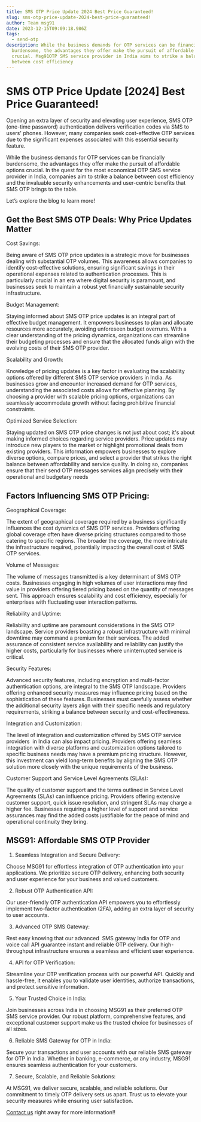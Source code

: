 ```yaml
---
title: SMS OTP Price Update 2024 Best Price Guaranteed!
slug: sms-otp-price-update-2024-best-price-guaranteed!
author: Team msg91
date: 2023-12-15T09:09:18.986Z
tags:
  - send-otp
description: While the business demands for OTP services can be financially
  burdensome, the advantages they offer make the pursuit of affordable options
  crucial. Msg91OTP SMS service provider in India aims to strike a balance
  between cost efficiency
---
```

# SMS OTP Price Update \[2024] Best Price Guaranteed!

Opening an extra layer of security and elevating user experience, SMS OTP (one-time password) authentication delivers verification codes via SMS to users' phones. However, many companies seek cost-effective OTP services due to the significant expenses associated with this essential security feature. 



While the business demands for OTP services can be financially burdensome, the advantages they offer make the pursuit of affordable options crucial. In the quest for the most economical OTP SMS service provider in India, companies aim to strike a balance between cost efficiency and the invaluable security enhancements and user-centric benefits that SMS OTP brings to the table. 

Let’s explore the blog to learn more! 



## Get the Best SMS OTP Deals: Why Price Updates Matter

Cost Savings:

Being aware of SMS OTP price updates is a strategic move for businesses dealing with substantial OTP volumes. This awareness allows companies to identify cost-effective solutions, ensuring significant savings in their operational expenses related to authentication processes. This is particularly crucial in an era where digital security is paramount, and businesses seek to maintain a robust yet financially sustainable security infrastructure.



Budget Management:

Staying informed about SMS OTP price updates is an integral part of effective budget management. It empowers businesses to plan and allocate resources more accurately, avoiding unforeseen budget overruns. With a clear understanding of the pricing dynamics, organizations can streamline their budgeting processes and ensure that the allocated funds align with the evolving costs of their SMS OTP provider.

Scalability and Growth:

Knowledge of pricing updates is a key factor in evaluating the scalability options offered by different SMS OTP service providers in India. As businesses grow and encounter increased demand for OTP services, understanding the associated costs allows for effective planning. By choosing a provider with scalable pricing options, organizations can seamlessly accommodate growth without facing prohibitive financial constraints.



Optimized Service Selection:

Staying updated on SMS OTP price changes is not just about cost; it's about making informed choices regarding service providers. Price updates may introduce new players to the market or highlight promotional deals from existing providers. This information empowers businesses to explore diverse options, compare prices, and select a provider that strikes the right balance between affordability and service quality. In doing so, companies ensure that their send OTP messages services align precisely with their operational and budgetary needs

## Factors Influencing SMS OTP Pricing:

Geographical Coverage:

The extent of geographical coverage required by a business significantly influences the cost dynamics of SMS OTP services. Providers offering global coverage often have diverse pricing structures compared to those catering to specific regions. The broader the coverage, the more intricate the infrastructure required, potentially impacting the overall cost of SMS OTP services.

Volume of Messages:

The volume of messages transmitted is a key determinant of SMS OTP costs. Businesses engaging in high volumes of user interactions may find value in providers offering tiered pricing based on the quantity of messages sent. This approach ensures scalability and cost efficiency, especially for enterprises with fluctuating user interaction patterns.

Reliability and Uptime:

Reliability and uptime are paramount considerations in the SMS OTP landscape. Service providers boasting a robust infrastructure with minimal downtime may command a premium for their services. The added assurance of consistent service availability and reliability can justify the higher costs, particularly for businesses where uninterrupted service is critical.



Security Features:

Advanced security features, including encryption and multi-factor authentication options, are integral to the SMS OTP landscape. Providers offering enhanced security measures may influence pricing based on the sophistication of these features. Businesses must carefully assess whether the additional security layers align with their specific needs and regulatory requirements, striking a balance between security and cost-effectiveness.

Integration and Customization:

The level of integration and customization offered by SMS OTP service providers  in India can also impact pricing. Providers offering seamless integration with diverse platforms and customization options tailored to specific business needs may have a premium pricing structure. However, this investment can yield long-term benefits by aligning the SMS OTP solution more closely with the unique requirements of the business.



Customer Support and Service Level Agreements (SLAs):

The quality of customer support and the terms outlined in Service Level Agreements (SLAs) can influence pricing. Providers offering extensive customer support, quick issue resolution, and stringent SLAs may charge a higher fee. Businesses requiring a higher level of support and service assurances may find the added costs justifiable for the peace of mind and operational continuity they bring.

## MSG91: Affordable SMS OTP Provider

1. Seamless Integration and Secure Delivery:

Choose MSG91 for effortless integration of OTP authentication into your applications. We prioritize secure OTP delivery, enhancing both security and user experience for your business and valued customers.

2. Robust OTP Authentication API:

Our user-friendly OTP authentication API empowers you to effortlessly implement two-factor authentication (2FA), adding an extra layer of security to user accounts.

3. Advanced OTP SMS Gateway:

Rest easy knowing that our advanced  SMS gateway India for OTP and voice call API guarantee instant and reliable OTP delivery. Our high-throughput infrastructure ensures a seamless and efficient user experience.

4. API for OTP Verification:

Streamline your OTP verification process with our powerful API. Quickly and hassle-free, it enables you to validate user identities, authorize transactions, and protect sensitive information.

5. Your Trusted Choice in India:

Join businesses across India in choosing MSG91 as their preferred OTP SMS service provider. Our robust platform, comprehensive features, and exceptional customer support make us the trusted choice for businesses of all sizes.

6. Reliable SMS Gateway for OTP in India:

Secure your transactions and user accounts with our reliable SMS gateway for OTP in India. Whether in banking, e-commerce, or any industry, MSG91 ensures seamless authentication for your customers.

7. Secure, Scalable, and Reliable Solutions:

At MSG91, we deliver secure, scalable, and reliable solutions. Our commitment to timely OTP delivery sets us apart. Trust us to elevate your security measures while ensuring user satisfaction.

[Contact us](https://msg91.com/contact-us) right away for more information!!
